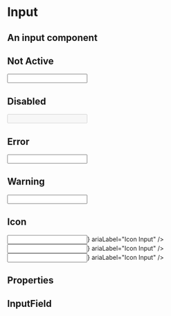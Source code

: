 

<Meta title="FusedComponents / Input" component={Input} />

# Input

## An input component
 

## Not Active
<Preview>
    <Input
     ariaLabel="Text Input" 
    />
</Preview>

## Disabled 
<Preview>
    <Input
    ariaLabel="Disabled Input" 
    disabled
    />
</Preview>

## Error

<Preview>
    <Input
    inError
    ariaLabel="Error Input"
    />
</Preview>

## Warning

<Preview>
    <Input
    inWarning
    ariaLabel="Warning Input"
    />
</Preview>

## Icon

<Preview>
    <Input
    icon={<Icon icon="search" />}
    ariaLabel="Icon Input"
    />
    <br/>
     <Input
     inError
    icon={<Icon icon="times-circle" />}
    ariaLabel="Icon Input"
    />
        <br/>
     <Input
     inWarning
    icon={<Icon icon="exclamation-circle" />}
    ariaLabel="Icon Input"
    />
</Preview>

## Properties

<Props of={Input} />


## InputField

<Preview>
    <InputField
        id="TestInput"
        label="Input Field"
        hint="Type something into the input above"
        required
        inError
        validationMessage="Invalid entry."
     />
</Preview>
